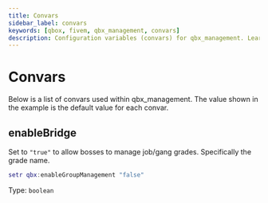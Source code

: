 ```yaml
---
title: Convars
sidebar_label: convars
keywords: [qbox, fivem, qbx_management, convars]
description: Configuration variables (convars) for qbx_management. Learn about the available server configuration options and their usage.
---
```


# Convars

Below is a list of convars used within qbx_management.
The value shown in the example is the default value for each convar.

## enableBridge

Set to `"true"` to allow bosses to manage job/gang grades. Specifically the grade name.

```lua
setr qbx:enableGroupManagement "false"
```

Type: `boolean`
